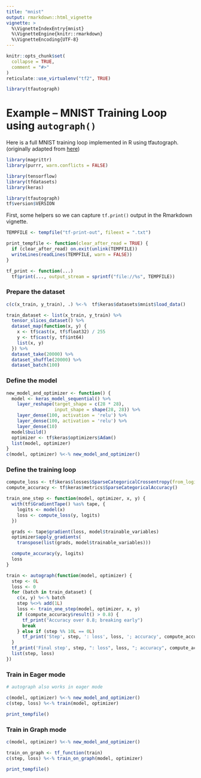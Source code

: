 ```yaml
---
title: "mnist"
output: rmarkdown::html_vignette
vignette: >
  %\VignetteIndexEntry{mnist}
  %\VignetteEngine{knitr::rmarkdown}
  %\VignetteEncoding{UTF-8}
---
```


```r
knitr::opts_chunk$set(
  collapse = TRUE,
  comment = "#>"
)
reticulate::use_virtualenv("tf2", TRUE)
```

```r
library(tfautograph)
```


# Example -- MNIST Training Loop using `autograph()`

Here is a full MNIST training loop implemented in R using tfautograph. 
(originally adapted from [here](https://www.tensorflow.org/beta/guide/autograph))

```r
library(magrittr)
library(purrr, warn.conflicts = FALSE)

library(tensorflow)
library(tfdatasets)
library(keras)

library(tfautograph)
tf$version$VERSION
```
First, some helpers so we can capture `tf.print()` output in the Rmarkdown vignette.
```r
TEMPFILE <- tempfile("tf-print-out", fileext = ".txt")

print_tempfile <- function(clear_after_read = TRUE) {
  if (clear_after_read) on.exit(unlink(TEMPFILE))
  writeLines(readLines(TEMPFILE, warn = FALSE))
}

tf_print <- function(...)
  tf$print(..., output_stream = sprintf("file://%s", TEMPFILE))
```


### Prepare the dataset
```r
c(c(x_train, y_train), .) %<-%  tf$keras$datasets$mnist$load_data()

train_dataset <- list(x_train, y_train) %>%
  tensor_slices_dataset() %>%
  dataset_map(function(x, y) {
    x <- tf$cast(x, tf$float32) / 255
    y <- tf$cast(y, tf$int64)
    list(x, y)
  }) %>% 
  dataset_take(20000) %>%
  dataset_shuffle(20000) %>%
  dataset_batch(100)
```


### Define the model
```r
new_model_and_optimizer <- function() {
  model <- keras_model_sequential() %>%
    layer_reshape(target_shape = c(28 * 28),
                  input_shape = shape(28, 28)) %>%
    layer_dense(100, activation = 'relu') %>%
    layer_dense(100, activation = 'relu') %>%
    layer_dense(10)
  model$build()
  optimizer <- tf$keras$optimizers$Adam()
  list(model, optimizer)
}
c(model, optimizer) %<-% new_model_and_optimizer()
```


### Define the training loop
```r
compute_loss <- tf$keras$losses$SparseCategoricalCrossentropy(from_logits = TRUE)
compute_accuracy <- tf$keras$metrics$SparseCategoricalAccuracy()

train_one_step <- function(model, optimizer, x, y) {
  with(tf$GradientTape() %as% tape, {
    logits <- model(x)
    loss <- compute_loss(y, logits)
  })

  grads <- tape$gradient(loss, model$trainable_variables)
  optimizer$apply_gradients(
    transpose(list(grads, model$trainable_variables)))

  compute_accuracy(y, logits)
  loss
}

train <- autograph(function(model, optimizer) {
  step <- 0L
  loss <- 0
  for (batch in train_dataset) {
    c(x, y) %<-% batch
    step %<>% add(1L)
    loss <- train_one_step(model, optimizer, x, y)
    if (compute_accuracy$result() > 0.8) {
      tf_print("Accuracy over 0.8; breaking early")
      break
    } else if (step %% 10L == 0L)
      tf_print('Step', step, ': loss', loss, '; accuracy', compute_accuracy$result())
  }
  tf_print('Final step', step, ": loss", loss, "; accuracy", compute_accuracy$result())
  list(step, loss)
})
```

### Train in Eager mode
```r
# autograph also works in eager mode

c(model, optimizer) %<-% new_model_and_optimizer()
c(step, loss) %<-% train(model, optimizer)

print_tempfile()
```

### Train in Graph mode
```r
c(model, optimizer) %<-% new_model_and_optimizer()

train_on_graph <- tf_function(train)
c(step, loss) %<-% train_on_graph(model, optimizer)

print_tempfile()
```


